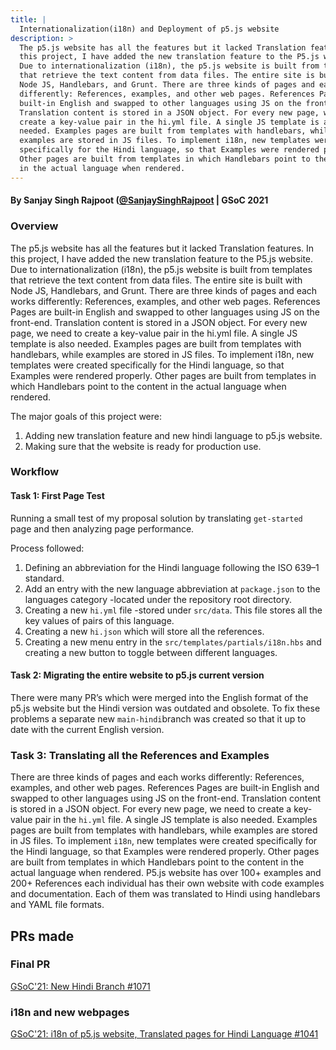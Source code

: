 ```yaml
---
title: |
  Internationalization(i18n) and Deployment of p5.js website
description: >
  The p5.js website has all the features but it lacked Translation features. In
  this project, I have added the new translation feature to the P5.js website.
  Due to internationalization (i18n), the p5.js website is built from templates
  that retrieve the text content from data files. The entire site is built with
  Node JS, Handlebars, and Grunt. There are three kinds of pages and each works
  differently: References, examples, and other web pages. References Pages are
  built-in English and swapped to other languages using JS on the front-end.
  Translation content is stored in a JSON object. For every new page, we need to
  create a key-value pair in the hi.yml file. A single JS template is also
  needed. Examples pages are built from templates with handlebars, while
  examples are stored in JS files. To implement i18n, new templates were created
  specifically for the Hindi language, so that Examples were rendered properly.
  Other pages are built from templates in which Handlebars point to the content
  in the actual language when rendered.
---
```



#### By Sanjay Singh Rajpoot ([@SanjaySinghRajpoot](https://github.com/SanjaySinghRajpoot) | GSoC 2021

### Overview

The p5.js website has all the features but it lacked Translation features. In this project, I have added the new translation feature to the P5.js website. Due to internationalization (i18n), the p5.js website is built from templates that retrieve the text content from data files. The entire site is built with Node JS, Handlebars, and Grunt. There are three kinds of pages and each works differently: References, examples, and other web pages. References Pages are built-in English and swapped to other languages using JS on the front-end. Translation content is stored in a JSON object. For every new page, we need to create a key-value pair in the hi.yml file. A single JS template is also needed. Examples pages are built from templates with handlebars, while examples are stored in JS files. To implement i18n, new templates were created specifically for the Hindi language, so that Examples were rendered properly. Other pages are built from templates in which Handlebars point to the content in the actual language when rendered.

The major goals of this project were:

1. Adding new translation feature and new hindi language to p5.js website.
2. Making sure that the website is ready for production use.

### Workflow

#### Task 1: First Page Test

Running a small test of my proposal solution by translating `get-started` page and then analyzing page performance.

Process followed:

1. Defining an abbreviation for the Hindi language following the ISO 639–1 standard.
2. Add an entry with the new language abbreviation at `package.json` to the languages category -located under the repository root directory.
3. Creating a new `hi.yml` file -stored under `src/data`. This file stores all the key values of pairs of this language.
4. Creating a new `hi.json` which will store all the references.
5. Creating a new menu entry in the `src/templates/partials/i18n.hbs` and creating a new button to toggle between different languages.

#### Task 2: Migrating the entire website to p5.js current version

There were many PR’s which were merged into the English format of the p5.js website but the Hindi version was outdated and obsolete. To fix these problems a separate new `main-hindi`branch was created so that it up to date with the current English version.

### Task 3: Translating all the References and Examples

There are three kinds of pages and each works differently: References, examples, and other web pages. References Pages are built-in English and swapped to other languages using JS on the front-end. Translation content is stored in a JSON object. For every new page, we need to create a key-value pair in the `hi.yml` file. A single JS template is also needed.
Examples pages are built from templates with handlebars, while examples are stored in JS files. To implement `i18n`, new templates were created specifically for the Hindi language, so that Examples were rendered properly. Other pages are built from templates in which Handlebars point to the content in the actual language when rendered. P5.js website has over 100+ examples and 200+ References each individual has their own website with code examples and documentation. Each of them was translated to Hindi using handlebars and YAML file formats.

## PRs made

### Final PR

[GSoC'21: New Hindi Branch #1071](https://github.com/processing/p5.js-website/pull/1071)

### i18n and new webpages

[GSoC'21: i18n of p5.js website, Translated pages for Hindi Language #1041](https://github.com/processing/p5.js-website/pull/1041)
